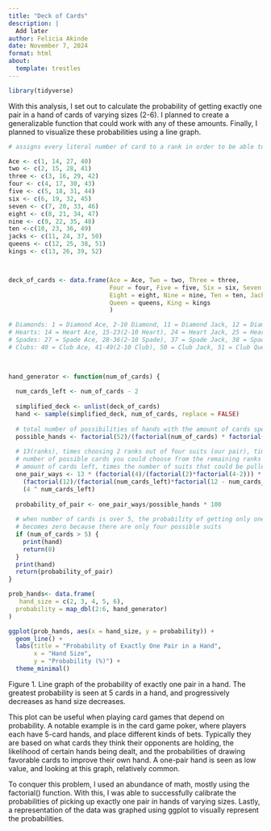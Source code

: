 ```yaml
---
title: "Deck of Cards"
description: |
  Add later
author: Felicia Akinde
date: November 7, 2024
format: html
about:
  template: trestles
---
```


```r
library(tidyverse)
```


With this analysis, I set out to calculate the probability of getting exactly one pair in a hand of
cards of varying sizes (2-6). I planned to create a generalizable function that could work with any of these amounts. Finally, I planned to visualize these probabilities using a line graph.

```r

# assigns every literal number of card to a rank in order to be able to pull cards out of the "deck"

Ace <- c(1, 14, 27, 40)
two <- c(2, 15, 28, 41)
three <- c(3, 16, 29, 42)
four <- c(4, 17, 30, 43)
five <- c(5, 18, 31, 44)
six <- c(6, 19, 32, 45)
seven <- c(7, 20, 33, 46)
eight <- c(8, 21, 34, 47)
nine <- c(9, 22, 35, 48)
ten <-c(10, 23, 36, 49)
jacks <- c(11, 24, 37, 50)
queens <- c(12, 25, 38, 51)
kings <- c(13, 26, 39, 52)



deck_of_cards <- data.frame(Ace = Ace, Two = two, Three = three, 
                            Four = four, Five = five, Six = six, Seven = seven, 
                            Eight = eight, Nine = nine, Ten = ten, Jack = jacks, 
                            Queen = queens, King = kings
                            )

# Diamonds: 1 = Diamond Ace, 2-10 Diamond, 11 = Diamond Jack, 12 = Diamond Queen, 13 = Diamond King
# Hearts: 14 = Heart Ace, 15-23(2-10 Heart), 24 = Heart Jack, 25 = Heart Queen, 26 = Heart King
# Spades: 27 = Spade Ace, 28-36(2-10 Spade), 37 = Spade Jack, 38 = Spade Queen, 39 = Spade King
# Clubs: 40 = Club Ace, 41-49(2-10 Club), 50 = Club Jack, 51 = Club Queen, 52 = Club King


  
hand_generator <- function(num_of_cards) {
   
  num_cards_left <- num_of_cards - 2
  
  simplified_deck <- unlist(deck_of_cards)
  hand <- sample(simplified_deck, num_of_cards, replace = FALSE)
  
  # total number of possibilities of hands with the amount of cards specified
  possible_hands <- factorial(52)/(factorial(num_of_cards) * factorial(52-num_of_cards))
  
  # 13(ranks), times choosing 2 ranks out of four suits (our pair), times the 
  # number of possible cards you could choose from the remaining ranks and the 
  # amount of cards left, times the number of suits that could be pulled for the remaining cards
  one_pair_ways <- 13 * (factorial(4)/(factorial(2)*factorial(4-2))) * 
    (factorial(12)/(factorial(num_cards_left)*factorial(12 - num_cards_left))) * 
    (4 ^ num_cards_left)
  
  probability_of_pair <- one_pair_ways/possible_hands * 100
  
  # when number of cards is over 5, the probability of getting only one pair 
  # becomes zero because there are only four possible suits
  if (num_of_cards > 5) {
    print(hand)
    return(0)
  }
  print(hand)
  return(probability_of_pair)
}

prob_hands<- data.frame(
   hand_size = c(2, 3, 4, 5, 6),
  probability = map_dbl(2:6, hand_generator)
)

ggplot(prob_hands, aes(x = hand_size, y = probability)) +
  geom_line() +
  labs(title = "Probability of Exactly One Pair in a Hand",
       x = "Hand Size",
       y = "Probability (%)") +
  theme_minimal()   

```
Figure 1. Line graph of the probability of exactly one pair in a hand. The greatest probability is seen at 5 cards in a hand, and progressively decreases as hand size decreases. 

This plot can be useful when playing card games that depend on probability. A notable example is in the card game poker, where players each have 5-card hands, and place different kinds of bets. Typically they are based on what cards they think their opponents are holding, the likelihood of certain hands being dealt, and the probabilities of drawing favorable cards to improve their own hand. A one-pair hand is seen as low value, and looking at this graph, relatively common.


To conquer this problem, I used an abundance of math, mostly using the factorial() function. With this, I was able to successfully calibrate the probabilities of picking up exactly one pair in hands of varying sizes. Lastly, a representation of the data was graphed using ggplot to visually represent the probabilities.

